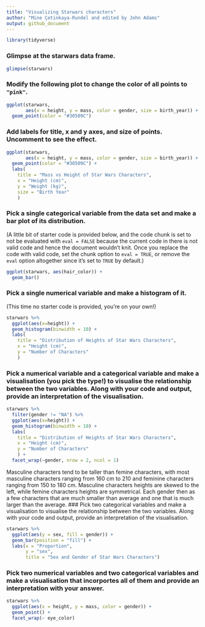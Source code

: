 ```yaml
---
title: "Visualizing Starwars characters"
author: "Mine Çetinkaya-Rundel and edited by John Adams"
output: github_document
---
```


```r
library(tidyverse)
```

### Glimpse at the starwars data frame.

```r
glimpse(starwars)
```

### Modify the following plot to change the color of all points to `"pink"`.

```r
ggplot(starwars, 
       aes(x = height, y = mass, color = gender, size = birth_year)) +
  geom_point(color = "#30509C")
```

### Add labels for title, x and y axes, and size of points. Uncomment to see the effect.

```r
ggplot(starwars, 
       aes(x = height, y = mass, color = gender, size = birth_year)) +
  geom_point(color = "#30509C") +
  labs(
    title = "Mass vs Height of Star Wars Characters",
    x = "Height (cm)", 
    y = "Weight (kg)",
    size = "Birth Year"
    )
```

### Pick a single categorical variable from the data set and make a bar plot of its distribution.

(A little bit of starter code is provided below, and the code chunk is set to not be evaluated with `eval = FALSE` because the current code in there is not valid code and hence the document wouldn't knit. Once you replace the code with valid code, set the chunk option to `eval = TRUE`, or remove the `eval` option altogether since it's set to `TRUE` by default.)

```r
ggplot(starwars, aes(hair_color)) +
  geom_bar()
```

### Pick a single numerical variable and make a histogram of it.

(This time no starter code is provided, you're on your own!)

```r
starwars %>%
  ggplot(aes(x=height)) +
  geom_histogram(binwidth = 10) +
  labs(
    title = "Distribution of Heights of Star Wars Characters",
    x = "Height (cm)", 
    y = "Number of Characters"
    )
```

### Pick a numerical variable and a categorical variable and make a visualisation (you pick the type!) to visualise the relationship between the two variables. Along with your code and output, provide an interpretation of the visualisation.

```r
starwars %>%
  filter(gender != "NA") %>%
  ggplot(aes(x=height)) +
  geom_histogram(binwidth = 10) +
  labs(
    title = "Distribution of Heights of Star Wars Characters",
    x = "Height (cm)", 
    y = "Number of Characters"
    ) +
  facet_wrap(~gender, nrow = 2, ncol = 1)
```
Masculine characters tend to be taller than femine characters, with most masculine characters ranging from 160 cm to 210 and feminine characters ranging from 150 to 180 cm. Masculine characters heights are skewed to the left, while femine characters heights are symmetrical. Each gender then as a few characters that are much smaller than average and one that is much larger than the average. 
### Pick two categorical variables and make a visualisation to visualise the relationship between the two variables. Along with your code and output, provide an interpretation of the visualisation.

```r
starwars %>%
  ggplot(aes(y = sex, fill = gender)) +
  geom_bar(position = "fill") +
  labs(x = "Proportion",
       y = "sex",
       title = "Sex and Gender of Star Wars Characters")
```

### Pick two numerical variables and two categorical variables and make a visualisation that incorportes all of them and provide an interpretation with your answer.

```r
starwars %>%
  ggplot(aes(x = height, y = mass, color = gender)) +
  geom_point() +
  facet_wrap(~ eye_color)
```
